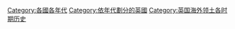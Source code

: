 [[Category:各國各年代|Category:各國各年代]]
[[Category:依年代劃分的英國|Category:依年代劃分的英國]]
[[Category:英国海外领土各时期历史|Category:英国海外领土各时期历史]]